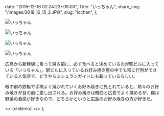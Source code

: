 
  date: "2018-12-16 02:24:23+09:00",
  Title: "いっちゃん",
  share_img: "/images/2018_12_15_3.JPG",
  slug: "icchan",
};

![いっちゃん](/images/2018_12_15_2.JPG)

![いっちゃん](/images/2018_12_15_4.JPG)

![いっちゃん](/images/2018_12_15_3.JPG)

![いっちゃん](/images/2018_12_15_1.JPG)

広島から新幹線に乗って帰る前に、必ず食べると決めているのが駅ビルに入っている「いっちゃん」。駅ビルに入っているお好み焼き屋の中でも常に行列ができている人気店で、どうやらミシュランガイドにも載っているらしい。

眼の前の鉄板で手際よく焼かれていくお好み焼きに見とれていると、熱々のお好み焼きが目の前に差し出される。お好み焼きは関西と広島でよく揉めるが、僕は野菜の食感が好きなので、どちらかというと広島のお好み焼きの方が好きだ。

  <>
    <Head>
      <title>{meta.Title} | 異郷好実</title>
    </Head>
    <PostLayout meta={meta}>{children}</PostLayout>
  </>
);
